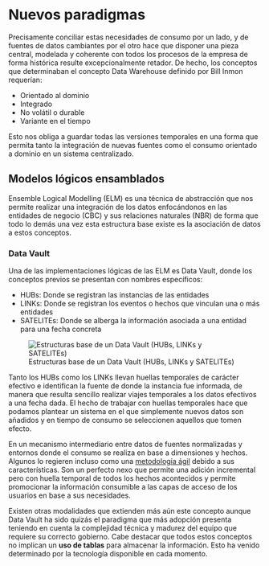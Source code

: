 # Nuevos paradigmas

Precisamente conciliar estas necesidades de consumo por un lado, y de fuentes de datos cambiantes por el otro hace que disponer una pieza central, modelada y coherente con todos los procesos de la empresa de forma histórica resulte excepcionalmente retador. De hecho, los conceptos que determinaban el concepto Data Warehouse definido por Bill Inmon requerían:

* Orientado al dominio
* Integrado
* No volátil o durable
* Variante en el tiempo

Esto nos obliga a guardar todas las versiones temporales en una forma que permita tanto la integración de nuevas fuentes como el consumo orientado a dominio en un sistema centralizado.

## Modelos lógicos ensamblados

Ensemble Logical Modelling (ELM) es una técnica de abstracción que nos permite realizar una integración de los datos enfocándonos en las entidades de negocio (CBC) y sus relaciones naturales (NBR) de forma que todo lo demás una vez esta estructura base existe es la asociación de datos a estos conceptos.

### Data Vault

Una de las implementaciones lógicas de las ELM es Data Vault, donde los conceptos previos se presentan con nombres específicos:

* HUBs: Donde se registran las instancias de las entidades
* LINKs: Donde se registran los eventos o hechos que vinculan una o más entidades
* SATELITEs: Donde se alberga la información asociada a una entidad para una fecha concreta

![Estructuras base de un Data Vault (HUBs, LINKs y SATELITEs)](https://upload.wikimedia.org/wikipedia/commons/thumb/7/73/Data_Vault_Example.png/500px-Data_Vault_Example.png)

Tanto los HUBs como los LINKs llevan huellas temporales de carácter efectivo e identifican la fuente de donde la instancia fue informada, de manera que resulta sencillo realizar viajes temporales a los datos efectivos a una fecha dada. El hecho de trabajar con huellas temporales hace que podamos plantear un sistema en el que simplemente nuevos datos son añadidos y en tiempo de consumo se seleccionen aquellos que tomen efecto.

En un mecanismo intermediario entre datos de fuentes normalizadas y entornos donde el consumo se realiza en base a dimensiones y hechos. Algunos lo regieren incluso como una [metodología ágil](https://www.scalefree.com/consulting/data-vault-2-0/) debido a sus características. Son un perfecto nexo que permite una adición incremental pero con huella temporal de todos los hechos acontecidos y permite promocionar la información consumible a las capas de acceso de los usuarios en base a sus necesidades.

Existen otras modalidades que extienden más aún este concepto aunque Data Vault ha sido quizás el paradigma que más adopción presenta teniendo en cuenta la complejidad técnica y madurez del equipo que requiere su correcto gobierno. Cabe destacar que todos estos conceptos no implican un **uso de tablas** para almacenar la información. Esto ha venido determinado por la tecnología disponible en cada momento.